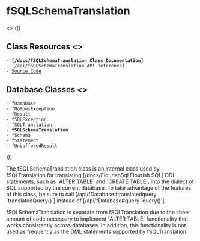 = fSQLSchemaTranslation =
<<css mode="next" class="sidebar">>
(((
== Class Resources <<toc skip>> ==
 - '''[/docs/fSQLSchemaTranslation Class Documentation]'''
 - [/api/fSQLSchemaTranslation API Reference]
 - [https://github.com/flourishlib/flourish-classes/blob/master/fSQLSchemaTranslation.php Source Code]

== Database Classes <<toc skip>> ==
 - fDatabase
 - fNoRowsException
 - fResult
 - fSQLException
 - fSQLTranslation
 - '''fSQLSchemaTranslation'''
 - fSchema
 - fStatement
 - fUnbufferedResult
)))

The fSQLSchemaTranslation class is an internal class used by fSQLTranslation for translating [/docs/FlourishSql Flourish SQL] DDL statements, such as `ALTER TABLE` and `CREATE TABLE`, into the dialect of SQL supported by the current database. To take advantage of the features of this class, be sure to call [/api/fDatabase#translatedquery `translatedQuery()`] instead of [/api/fDatabase#query `query()`].

fSQLSchemaTranslation is separate from fSQLTranslation due to the sheer amount of code necessary to implement `ALTER TABLE` functionality that works consistently across databases. In addition, this functionality is not used as frequently as the DML statements supported by fSQLTranslation.